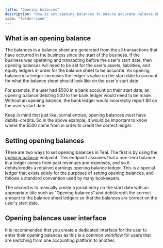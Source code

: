 ```yaml
---
title: "Opening balances"
description: "How to set opening balances to ensure accurate balance sheets."
icon: "folder-open"
---
```


## What is an opening balance

The balances in a balance sheet are generated from the all transactions that have occurred in the business since the 
start of the business. If the business was operating and transacting before the user's start date, 
then opening balances will need to be set for the user's assets, liabilities, and equity ledgers in order 
for the balance sheet to be accurate. An opening balance in a ledger increases the ledger's value on 
the start date to account for what the balance sheet should look like on the user's start date.

For example, if a user had \$500 in a bank account on their start date, an opening balance debiting 500 to 
the bank ledger would need to be made. Without an opening balance, the bank ledger would incorrectly report \$0 on the user's start date.

Keep in mind that just like journal entries, opening balances must have debits=credits. 
So in the above example, it would be important to know where the \$500 came from in order to credit the correct ledger.

## Setting opening balances

There are two ways to set opening balances in Teal. The first is by using the [opening balance](/api-reference/ledgers/set-ledger-opening-balance) 
endpoint. This endpoint assumes that a non-zero balance in a ledger comes from past revenues and expenses, and so it debits/credits
a retained earnings opening balance ledger. This is a special ledger that exists solely for the purposes of setting opening balances, and 
follows a standard convention used by many bookeepers.

The second is to manually create a jornal entry on the start date with an appropriate title such as "Opening balances" and 
debit/credit the correct amount to the balance sheet ledgers so that the balances are correct on the user's start date.

## Opening balances user interface

It is recommended that you create a dedicated interface for the user to enter their opening balances as this is a common workflow for users 
that are switching from one accounting platform to another. 
